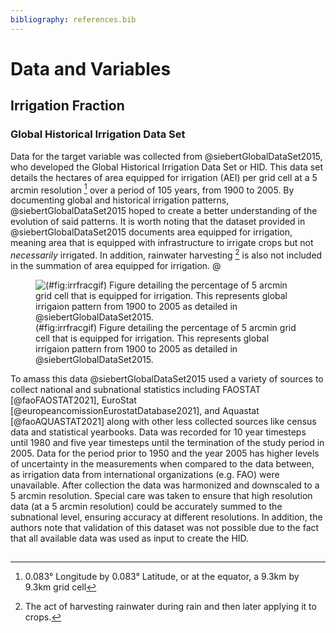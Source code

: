 ```yaml
---
bibliography: references.bib
---
```


# Data and Variables {#datavar}

## Irrigation Fraction {#irrfrac}

### Global Historical Irrigation Data Set {#HID}

Data for the target variable was collected from @siebertGlobalDataSet2015, who developed the Global Historical Irrigation Data Set or HID. This data set details the hectares of area equipped for irrigation (AEI) per grid cell at a 5 arcmin resolution [^1] over a period of 105 years, from 1900 to 2005. By documenting global and historical irrigation patterns, @siebertGlobalDataSet2015 hoped to create a better understanding of the evolution of said patterns. It is worth noting that the dataset provided in @siebertGlobalDataSet2015 documents area equipped for irrigation, meaning area that is equipped with infrastructure to irrigate crops but not *necessarily* irrigated. In addition, rainwater harvesting [^2] is also not included in the summation of area equipped for irrigation. @

[^1]: 0.083° Longitude by 0.083° Latitude, or at the equator, a 9.3km by 9.3km grid cell

[^2]: The act of harvesting rainwater during rain and then later applying it to crops.

<!-- Comment this out when knitting to PDF. -->

![(\#fig:irrfracgif) Figure detailing the percentage of 5 arcmin grid cell that is equipped for irrigation. This represents global irrigaion pattern from 1900 to 2005 as detailed in @siebertGlobalDataSet2015.](figure/irrfrac.gif)

To amass this data @siebertGlobalDataSet2015 used a variety of sources to collect national and subnational statistics including FAOSTAT [@faoFAOSTAT2021], EuroStat [@europeancomissionEurostatDatabase2021], and Aquastat [@faoAQUASTAT2021] along with other less collected sources like census data and statistical yearbooks. Data was recorded for 10 year timesteps until 1980 and five year timesteps until the termination of the study period in 2005. Data for the period prior to 1950 and the year 2005 has higher levels of uncertainty in the measurements when compared to the data between, as irrigation data from international organizations (e.g. FAO) were unavailable. After collection the data was harmonized and downscaled to a 5 arcmin resolution. Special care was taken to ensure that high resolution data (at a 5 arcmin resolution) could be accurately summed to the subnational level, ensuring accuracy at different resolutions. In addition, the authors note that validation of this dataset was not possible due to the fact that all available data was used as input to create the HID.

## 
